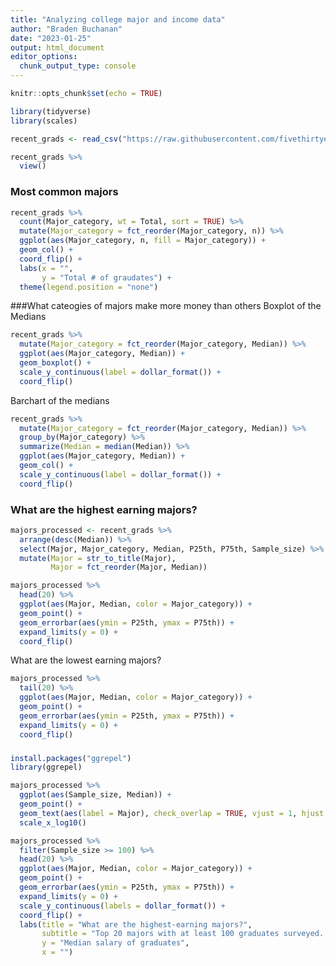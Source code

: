 ```yaml
---
title: "Analyzing college major and income data"
author: "Braden Buchanan"
date: "2023-01-25"
output: html_document
editor_options: 
  chunk_output_type: console
---
```


```r
knitr::opts_chunk$set(echo = TRUE)
```

```r
library(tidyverse)
library(scales)
```

```r
recent_grads <- read_csv("https://raw.githubusercontent.com/fivethirtyeight/data/master/college-majors/recent-grads.csv")
```

```r
recent_grads %>%
  view()
```

### Most common majors
```r
recent_grads %>%
  count(Major_category, wt = Total, sort = TRUE) %>%
  mutate(Major_category = fct_reorder(Major_category, n)) %>%
  ggplot(aes(Major_category, n, fill = Major_category)) +
  geom_col() +
  coord_flip() +
  labs(x = "",
       y = "Total # of graudates") +
  theme(legend.position = "none")
```


###What cateogies of majors make more money than others
Boxplot of the Medians
```r
recent_grads %>%
  mutate(Major_category = fct_reorder(Major_category, Median)) %>%
  ggplot(aes(Major_category, Median)) + 
  geom_boxplot() +
  scale_y_continuous(label = dollar_format()) +
  coord_flip()
```

Barchart of the medians
```r
recent_grads %>%
  mutate(Major_category = fct_reorder(Major_category, Median)) %>%
  group_by(Major_category) %>%
  summarize(Median = median(Median)) %>%
  ggplot(aes(Major_category, Median)) + 
  geom_col() +
  scale_y_continuous(label = dollar_format()) +
  coord_flip()
```



### What are the highest earning majors?
```r
majors_processed <- recent_grads %>%
  arrange(desc(Median)) %>%
  select(Major, Major_category, Median, P25th, P75th, Sample_size) %>%
  mutate(Major = str_to_title(Major),
         Major = fct_reorder(Major, Median))

majors_processed %>%
  head(20) %>%
  ggplot(aes(Major, Median, color = Major_category)) +
  geom_point() +
  geom_errorbar(aes(ymin = P25th, ymax = P75th)) +
  expand_limits(y = 0) +
  coord_flip()
```

What are the lowest earning majors?
```r
majors_processed %>%
  tail(20) %>%
  ggplot(aes(Major, Median, color = Major_category)) +
  geom_point() +
  geom_errorbar(aes(ymin = P25th, ymax = P75th)) +
  expand_limits(y = 0) +
  coord_flip()
```


### 
```r
install.packages("ggrepel")
library(ggrepel)

majors_processed %>%
  ggplot(aes(Sample_size, Median)) +
  geom_point() +
  geom_text(aes(label = Major), check_overlap = TRUE, vjust = 1, hjust = 1) +
  scale_x_log10()

majors_processed %>%
  filter(Sample_size >= 100) %>%
  head(20) %>%
  ggplot(aes(Major, Median, color = Major_category)) +
  geom_point() +
  geom_errorbar(aes(ymin = P25th, ymax = P75th)) +
  expand_limits(y = 0) +
  scale_y_continuous(labels = dollar_format()) +
  coord_flip() +
  labs(title = "What are the highest-earning majors?",
       subtitle = "Top 20 majors with at least 100 graduates surveyed. Bars represent 25th and 75th percentile",
       y = "Median salary of graduates",
       x = "")
```


